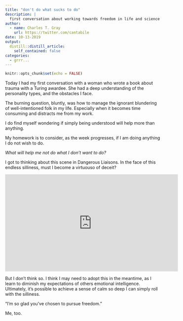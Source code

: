 ```yaml
---
title: "don't do what sucks to do"
description: |
  first conversation about working towards freedom in life and science
author:
  - name: Charles T. Gray
    url: https://twitter.com/cantabile
date: 10-13-2019
output:
  distill::distill_article:
    self_contained: false
categories:
  - grrr...
---
```


```r
knitr::opts_chunk$set(echo = FALSE)
```

Today I had my first conversation with a woman who wrote a book about trauma with a Turing awardee. She had a deep understanding of the personality types, and the obstacles I face. 

The burning question, bluntly, was how to manage the ignorant blundering of well-intentioned folk in my life. Especially when it becomes time consuming and distracts me from my work. 

I do find myself wondering if simply being understood will help more than anything. 

My homework is to consider, as the week progresses, if I am doing anything I do not wish to do. 

*What will help me not do what I don't want to do?* 

I got to thinking about this scene in Dangerous Liaisons. In the face of this endless silliness, must I become a virtuouso of deceit?

<iframe width="560" height="315" src="https://www.youtube.com/embed/o2XB_Wp4_2c" frameborder="0" allow="accelerometer; autoplay; encrypted-media; gyroscope; picture-in-picture" allowfullscreen></iframe>

But I don't think so. I think I may need to adopt this in the meantime, as I learn to diminish my expectations of others emotional intelligence. Ultimately, it's possible to achieve a sense of calm so deep I can simply roll with the silliness. 

"I'm so glad you've chosen to pursue freedom." 

Me, too. 


